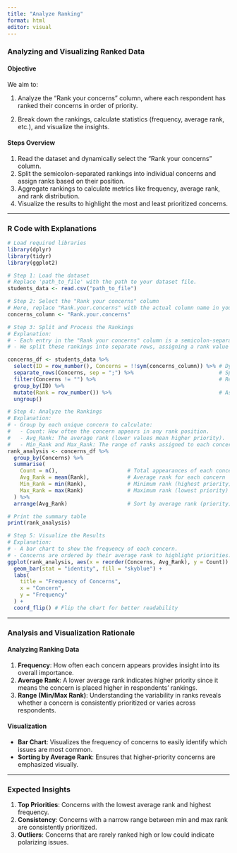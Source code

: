 ---
title: "Analyze Ranking"
format: html
editor: visual
---

### **Analyzing and Visualizing Ranked Data**

#### **Objective**

We aim to:

1.  Analyze the "Rank your concerns" column, where each respondent has ranked their concerns in order of priority.

2.  Break down the rankings, calculate statistics (frequency, average rank, etc.), and visualize the insights.

#### **Steps Overview**

1.  Read the dataset and dynamically select the "Rank your concerns" column.
2.  Split the semicolon-separated rankings into individual concerns and assign ranks based on their position.
3.  Aggregate rankings to calculate metrics like frequency, average rank, and rank distribution.
4.  Visualize the results to highlight the most and least prioritized concerns.

------------------------------------------------------------------------

### **R Code with Explanations**

``` r
# Load required libraries
library(dplyr)
library(tidyr)
library(ggplot2)

# Step 1: Load the dataset
# Replace 'path_to_file' with the path to your dataset file.
students_data <- read.csv("path_to_file")

# Step 2: Select the "Rank your concerns" column
# Here, replace "Rank.your.concerns" with the actual column name in your dataset if it differs.
concerns_column <- "Rank.your.concerns"

# Step 3: Split and Process the Rankings
# Explanation:
# - Each entry in the "Rank your concerns" column is a semicolon-separated list of concerns ranked by respondents.
# - We split these rankings into separate rows, assigning a rank value to each concern based on its position in the list.

concerns_df <- students_data %>%
  select(ID = row_number(), Concerns = !!sym(concerns_column)) %>% # Dynamically select the column
  separate_rows(Concerns, sep = ";") %>%                           # Split semicolon-separated concerns into rows
  filter(Concerns != "") %>%                                       # Remove any empty values
  group_by(ID) %>%
  mutate(Rank = row_number()) %>%                                  # Assign rank based on position in the list
  ungroup()

# Step 4: Analyze the Rankings
# Explanation:
# - Group by each unique concern to calculate:
#   - Count: How often the concern appears in any rank position.
#   - Avg_Rank: The average rank (lower values mean higher priority).
#   - Min_Rank and Max_Rank: The range of ranks assigned to each concern.
rank_analysis <- concerns_df %>%
  group_by(Concerns) %>%
  summarise(
    Count = n(),                      # Total appearances of each concern
    Avg_Rank = mean(Rank),            # Average rank for each concern
    Min_Rank = min(Rank),             # Minimum rank (highest priority)
    Max_Rank = max(Rank)              # Maximum rank (lowest priority)
  ) %>%
  arrange(Avg_Rank)                   # Sort by average rank (priority)

# Print the summary table
print(rank_analysis)

# Step 5: Visualize the Results
# Explanation:
# - A bar chart to show the frequency of each concern.
# - Concerns are ordered by their average rank to highlight priorities.
ggplot(rank_analysis, aes(x = reorder(Concerns, Avg_Rank), y = Count)) +
  geom_bar(stat = "identity", fill = "skyblue") +
  labs(
    title = "Frequency of Concerns",
    x = "Concern",
    y = "Frequency"
  ) +
  coord_flip() # Flip the chart for better readability
```

------------------------------------------------------------------------

### **Analysis and Visualization Rationale**

#### **Analyzing Ranking Data**

1.  **Frequency**: How often each concern appears provides insight into its overall importance.
2.  **Average Rank**: A lower average rank indicates higher priority since it means the concern is placed higher in respondents' rankings.
3.  **Range (Min/Max Rank)**: Understanding the variability in ranks reveals whether a concern is consistently prioritized or varies across respondents.

#### **Visualization**

-   **Bar Chart**: Visualizes the frequency of concerns to easily identify which issues are most common.
-   **Sorting by Average Rank**: Ensures that higher-priority concerns are emphasized visually.

------------------------------------------------------------------------

### **Expected Insights**

1.  **Top Priorities**: Concerns with the lowest average rank and highest frequency.
2.  **Consistency**: Concerns with a narrow range between min and max rank are consistently prioritized.
3.  **Outliers**: Concerns that are rarely ranked high or low could indicate polarizing issues.
